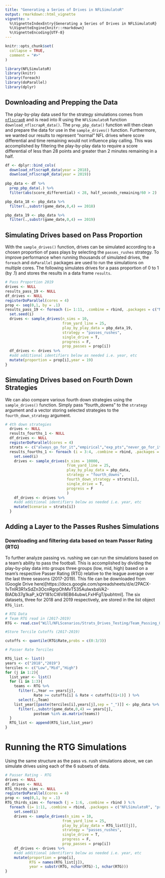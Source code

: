 ```yaml
---
title: "Generating a Series of Drives in NFLSimulatoR"
output: rmarkdown::html_vignette
vignette: >
  %\VignetteIndexEntry{Generating a Series of Drives in NFLSimulatoR}
  %\VignetteEngine{knitr::rmarkdown}
  %\VignetteEncoding{UTF-8}
---
```


```r
knitr::opts_chunk$set(
  collapse = TRUE,
  comment = "#>"
)
```

```r
library(NFLSimulatoR)
library(knitr)
library(foreach)
library(doParallel)
library(dplyr)
```

## Downloading and Prepping the Data

The play-by-play data used for the strategy simulations comes from [`nflscrapR`](https://ryurko.github.io/nflscrapR-data/) and is read into R using the `NFLSimulatoR` function `download_nflscrapR_data()`. The `prep_pbp_data()` function will then clean and prepare the data for use in the `sample_drives()` function. Furthermore, we wanted our results to represent "normal" NFL drives where score differential and time remaining would not influence play calling. This was accomplished by filtering the play-by-play data to require a score differential of less than 28 points and greater than 2 minutes remaining in a half. 

```r
df <- dplyr::bind_cols(
  download_nflscrapR_data(year = 2018),
  download_nflscrapR_data(year = 2019))
  
pbp_data <- df %>% 
  prep_pbp_data(.) %>%
  filter(abs(score_differential) < 28, half_seconds_remaining/60 > 2)

pbp_data_18 <- pbp_data %>% 
  filter(.,substr(game_date,0,4) == 2018)

pbp_data_19 <- pbp_data %>% 
  filter(.,substr(game_date,0,4) == 2019)
```

## Simulating Drives based on Pass Proportion

With the `sample_drives()` function, drives can be simulated according to a chosen proportion of pass plays by selecting the `passes_rushes` strategy. To improve performance when running thousands of simulated drives, the `foreach` and `doParallel` packages are used to run the simulations on multiple cores. The following simulates drives for a pass proportion of 0 to 1 (by .1) and stores the results in a data frame `results`.

```r
# Pass Proportion 2019
drives <- NULL
results_pass_19 <- NULL
df_drives <- NULL
registerDoParallel(cores = 4)
prop <- seq(0,1, by = .1)
results_pass_19 <- foreach (i= 1:11, .combine = rbind, .packages = c("NFLSimulatoR", "progress","dplyr", "tidyverse"))  %dopar% {
  set.seed(i)
  drives <- sample_drives(n_sims = 10, 
                          from_yard_line = 25, 
                          play_by_play_data = pbp_data_19, 
                          strategy = "passes_rushes",
                          single_drive = T,
                          progress = F,
                          prop_passes = prop[i])
  df_drives <- drives %>%
  #add additional identifiers below as needed i.e. year, etc
  mutate(proportion = prop[i],year = 19)
}
```

## Simulating Drives based on Fourth Down Strategies

We can also compare various fourth down strategies using the `sample_drives()` function. Simply pass "fourth_downs" to the `strategy` argument and a vector storing selected strategies to the `fourth_down_strategy` argument. 

```r
# 4th down strategies
  drives <- NULL
  results_fourths_1 <- NULL
  df_drives <- NULL
  registerDoParallel(cores = 4)
  strats <- c("always_go_for_it","empirical","exp_pts","never_go_for_it", "yds_less_than")
  results_fourths_1 <- foreach (i = 3:4, .combine = rbind, .packages = c("NFLSimulatoR", "progress","dplyr", "tidyverse"))  %dopar% {
    set.seed(i)
    drives <- sample_drives(n_sims = 10000, 
                            from_yard_line = 25, 
                            play_by_play_data = pbp_data, 
                            strategy = "fourth_downs",
                            fourth_down_strategy = strats[i],
                            single_drive = T,
                            progress = F
                            )
    df_drives <- drives %>%
    #add additional identifiers below as needed i.e. year, etc
    mutate(Scenario = strats[i])
  }
```

## Adding a Layer to the Passes Rushes Simulations

### Downloading and filtering data based on team Passer Rating (RTG)

To further analyze passing vs. rushing we can run the simulations based on a team's ability to pass the football. This is accomplished by dividing the play-by-play data into groups three groups (low, mid, high) based on a team's respective Passer Rating (RTG) relative to the league average over the last three seasons (2017-2019). This file can be downloaded from (Google Drive here)[https://docs.google.com/spreadsheets/d/e/2PACX-1vTnIR3R1xSdZn3OcnRgrpOhMvT535AulwxbaVA2-BlADb37g1kaP_kQY181cCl6V8EB64ubwLFxHFgT/pubhtml]\footnote{http://bit.ly/nflsimulator-data}. The six datasets, three for 2018 and 2019 respectively, are stored in the list object `RTG_list`. 

```r
# RTG Data
# Team RTG read in (2017-2019)
RTG <- read.csv("Will/NFLScenarios/Strats_Drives_Testing/Team_Passing_Offense.csv")

#Store Tercile Cutoffs (2017-2019)

cutoffs <- quantile(RTG$Rate,probs = c(0:3/3)) 

# Passer Rate Terciles

RTG_list <- list()
years <- c("2018","2019")
terciles <- c("Low","Mid","High")
for (j in 1:2){
  list_year <- list()
  for (i in 1:3){
    teams <- RTG %>% 
      filter(.,Year == years[j],
             Rate >= cutoffs[i] & Rate < cutoffs[(i+1)] ) %>% 
      select(.,Team)
    list_year[[paste(terciles[i],years[j],sep = "_")]] <- pbp_data %>% 
      filter(.,substr(game_date,0,4) == years[j],
             posteam %in% as.matrix(teams))
  }
  RTG_list <- append(RTG_list,list_year)
}

```

# Running the RTG Simulations

Using the same structure as the pass vs. rush simulations above, we can simulate drives using each of the 6 subsets of data. 

```r
# Passer Rating - RTG
drives <- NULL
df_drives <- NULL
RTG_thirds_sims <- NULL
registerDoParallel(cores = 4)
prop <- seq(0,1, by = .1)
RTG_thirds_sims <- foreach (j = 1:6, .combine = rbind ) %:%
  foreach (i= 1:11, .combine = rbind, .packages = c("NFLSimulatoR", "progress","dplyr", "tidyverse"))  %dopar% {
    set.seed(i)
    drives <- sample_drives(n_sims = 10, 
                          from_yard_line = 25, 
                          play_by_play_data = RTG_list[[j]], 
                          strategy = "passes_rushes",
                          single_drive = T,
                          progress = F,
                          prop_passes = prop[i])
    df_drives <- drives %>%
    #add additional identifiers below as needed i.e. year, etc
    mutate(proportion = prop[i],
           RTG = names(RTG_list[j]),
           year = substr(RTG, nchar(RTG)-1, nchar(RTG)))
}

```

